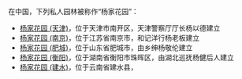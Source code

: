 在中国，下列私人园林被称作“杨家花园”：
* [[杨家花园_(天津)|杨家花园 (天津)]]，位于天津市南开区，天津警察厅厅长杨以德建立
* [[杨家花园_(南京)|杨家花园 (南京)]]，位于江苏省南京市，和记洋行杨老板建立
* [[杨家花园_(肥城)|杨家花园 (肥城)]]，位于山东省肥城市，由乡绅杨敬伦建立
* [[杨家花园_(衡阳)|杨家花园 (衡阳)]]，位于湖南省衡阳市珠晖区，由湖北巡抚杨健后人建立
* [[杨家花园_(建水)|杨家花园 (建水)]]，位于云南省建水县，

{{disambig|Cat=四字建築物消歧義}}